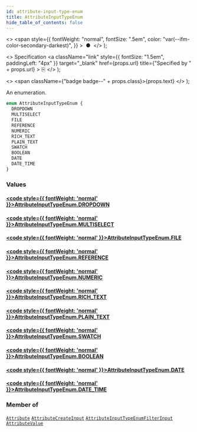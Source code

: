 ```yaml
---
id: attribute-input-type-enum
title: AttributeInputTypeEnum
hide_table_of_contents: false
---
```


  <>
    <span
      style={{
        fontWeight: "normal",
        fontSize: ".5em",
        color: "var(--ifm-color-secondary-darkest)",
      }}
    >
      &nbsp;●&nbsp;
    </span>
  </>
);

  <>
    Specification
    <a
      className="link"
      style={{ fontSize: "1.5em", paddingLeft: "4px" }}
      target="\_blank"
      href={props.url}
      title={"Specified by " + props.url}
    >
      ⎘
    </a>
  </>
);

  <>
    <span className={"badge badge--" + props.class}>{props.text}</span>
  </>
);

An enumeration.

```graphql
enum AttributeInputTypeEnum {
  DROPDOWN
  MULTISELECT
  FILE
  REFERENCE
  NUMERIC
  RICH_TEXT
  PLAIN_TEXT
  SWATCH
  BOOLEAN
  DATE
  DATE_TIME
}
```

### Values

#### [<code style={{ fontWeight: 'normal' }}>AttributeInputTypeEnum.<b>DROPDOWN</b></code>](#)

>

#### [<code style={{ fontWeight: 'normal' }}>AttributeInputTypeEnum.<b>MULTISELECT</b></code>](#)

>

#### [<code style={{ fontWeight: 'normal' }}>AttributeInputTypeEnum.<b>FILE</b></code>](#)

>

#### [<code style={{ fontWeight: 'normal' }}>AttributeInputTypeEnum.<b>REFERENCE</b></code>](#)

>

#### [<code style={{ fontWeight: 'normal' }}>AttributeInputTypeEnum.<b>NUMERIC</b></code>](#)

>

#### [<code style={{ fontWeight: 'normal' }}>AttributeInputTypeEnum.<b>RICH_TEXT</b></code>](#)

>

#### [<code style={{ fontWeight: 'normal' }}>AttributeInputTypeEnum.<b>PLAIN_TEXT</b></code>](#)

>

#### [<code style={{ fontWeight: 'normal' }}>AttributeInputTypeEnum.<b>SWATCH</b></code>](#)

>

#### [<code style={{ fontWeight: 'normal' }}>AttributeInputTypeEnum.<b>BOOLEAN</b></code>](#)

>

#### [<code style={{ fontWeight: 'normal' }}>AttributeInputTypeEnum.<b>DATE</b></code>](#)

>

#### [<code style={{ fontWeight: 'normal' }}>AttributeInputTypeEnum.<b>DATE_TIME</b></code>](#)

>

### Member of

[`Attribute`](../../api-reference/objects/attribute) <Badge class="secondary" text="object"/><Bullet />[`AttributeCreateInput`](../../api-reference/inputs/attribute-create-input) <Badge class="secondary" text="input"/><Bullet />[`AttributeInputTypeEnumFilterInput`](../../api-reference/inputs/attribute-input-type-enum-filter-input) <Badge class="secondary" text="input"/><Bullet />[`AttributeValue`](../../api-reference/objects/attribute-value) <Badge class="secondary" text="object"/>
